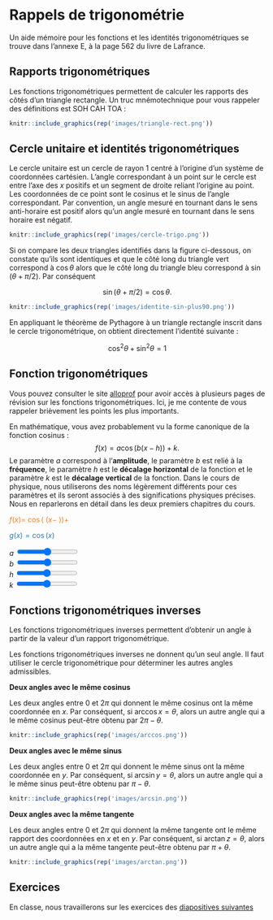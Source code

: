 # Rappels de trigonométrie {-}

Un aide mémoire pour les fonctions et les identités trigonométriques se trouve 
dans l'annexe E, à la page 562 du livre de Lafrance.


## Rapports trigonométriques {-}

Les fonctions trigonométriques permettent de calculer les rapports des côtés 
d'un triangle rectangle. Un truc mnémotechnique pour vous rappeler des 
définitions est SOH CAH TOA :

\begin{align*}
\sin\theta &= \frac{\mathrm{Opp}}{\mathrm{Hyp}}, &
\cos\theta &= \frac{\mathrm{Adj}}{\mathrm{Hyp}}, &
\tan\theta &= \frac{\sin\theta}{\cos\theta} = \frac{\mathrm{Opp}}{\mathrm{Adj}}.
\end{align*}

```r
knitr::include_graphics(rep('images/triangle-rect.png'))
```

## Cercle unitaire et identités trigonométriques {-}

Le cercle unitaire est un cercle de rayon $1$ centré à l'origine d'un système
de coordonnées cartésien. L'angle correspondant à un point sur le cercle est
entre l'axe des $x$ positifs et un segment de droite reliant l'origine au
point. Les coordonnées de ce point sont le cosinus et le sinus de l'angle
correspondant. Par convention, un angle mesuré en tournant dans le sens
anti-horaire est positif alors qu'un angle mesuré en tournant dans le sens
horaire est négatif.

```r
knitr::include_graphics(rep('images/cercle-trigo.png'))
```

Si on compare les deux triangles identifiés dans la figure ci-dessous, on
constate qu'ils sont identiques et que le côté long du triangle vert
correspond à $\cos\theta$ alors que le côté long du triangle bleu correspond à
$\sin(\theta + \pi/2)$. Par conséquent

$$\sin(\theta + \pi/2) = \cos\theta.$$

```r
knitr::include_graphics(rep('images/identite-sin-plus90.png'))
```

En appliquant le théorème de Pythagore à un triangle rectangle inscrit dans le
cercle trigonométrique, on obtient directement l'identité suivante :

$$\cos^2\theta + \sin^2\theta = 1$$

## Fonction trigonométriques {-}

Vous pouvez consulter le site
[alloprof](https://www.alloprof.qc.ca/bv/pages/m1459.aspx) pour avoir accès à
plusieurs pages de révision sur les fonctions trigonométriques. Ici, je me
contente de vous rappeler brièvement les points les plus importants.

En mathématique, vous avez probablement vu la forme canonique de la fonction
cosinus :
$$f(x) = a \cos(b(x - h)) + k.$$
Le paramètre $a$ correspond à l'**amplitude**, le paramètre $b$ est relié à
la **fréquence**, le paramètre $h$ est le **décalage horizontal** de la 
fonction et le paramètre $k$ est le **décalage vertical** de la fonction.
Dans le cours de physique, nous utiliserons des noms légèrement différents pour 
ces paramètres et ils seront associés à des significations physiques précises. 
Nous en reparlerons en détail dans les deux premiers chapitres du cours.

<div id="figure1"></div>
<div class="fctEquation" style="color: rgb(253, 125, 28)">
$f(x) =$ <span id="aValue"></span> $\cos($ <span id="bValue"></span> $(x -$
<span id="hValue"></span> $)) +$ <span id="kValue"></span>
</div>
<div class="fctEquation" style="color: rgb(42, 119, 178)">
$g(x) = \cos(x)$
</div>
<div class="controls">
<p>
$a$ <input id="a" type="range" min="0" max="5" step="0.1"
style="width: 120px;">
<br>
$b$ <input id="b" type="range" min="0" max="10" step="0.1"
style="width: 120px;">
<br>
$h$ <input id="h" type="range" min="-10" max="10" step="0.1"
style="width: 120px;">
<br>
$k$ <input id="k" type="range" min="-10" max="10" step="0.1"
style="width: 120px;">
</p>
</div>
<script src="https://d3js.org/d3.v4.min.js"></script>
<script src="js/plot.js"></script>
<script>
var x = d3.range(-10, 35, 0.05);
var y = x.map(function(d) { return Math.cos(d); });
var params = {a: 1, b: 1, h: 0, k: 0};
var plot = lineChart()
    .xAxisLabel("x")
    .yAxisLabel("y")
    .margins({top: 10, right: 20, bottom: 40, left: 60})
    .xdomain([0, 20])
    .ydomain([-5, 5])
    .toggleZoom();
d3.select("#figure1")
    .data([d3.zip(x, y)])
    .call(plot);
d3.select("#figure1")
    .data([d3.zip(x, y)])
    .call(plot);

function redraw() {
  y = x.map(function(d) {
    return params.a * Math.cos(params.b * (d - params.h)) + params.k; });
  plot.update(d3.zip(x, y), "#line1");
}

function set_control(varName) {
  d3.select("#" + varName + "Value")
    .html(params[varName]);
  document.getElementById(varName).value = params[varName];
  d3.select("#" + varName)
    .on("input", function() {
        params[varName] = +this.value;
        redraw();
        d3.select("#" + varName + "Value")
          .html(this.value);
    });
}

set_control("a")
set_control("b")
set_control("h")
set_control("k")
</script>


## Fonctions trigonométriques inverses {-}

Les fonctions trigonométriques inverses permettent d'obtenir un angle à partir 
de la valeur d'un rapport trigonométrique.

\begin{align*}
\arccos x = \theta \;\mathrm{ssi}\; & x = \cos\theta \\
                                  & \mathrm{et}\; \theta \in [0, \pi]
\end{align*}

\begin{align*}
\arcsin y = \theta \;\mathrm{ssi}\; & y = \sin\theta \\
                                  & \mathrm{et}\; \theta \in [-\pi/2, \pi/2]
\end{align*}

\begin{align*}
\arctan z = \theta \;\mathrm{ssi}\; & z = \tan\theta \\
                                  & \mathrm{et}\; \theta \in [-\pi/2, \pi/2]
\end{align*}

Les fonctions trigonométriques inverses ne donnent qu'un seul angle. Il faut 
utiliser le cercle trigonométrique pour déterminer les autres angles 
admissibles.

**Deux angles avec le même cosinus**

Les deux angles entre 0 et $2\pi$ qui donnent le même cosinus ont la même 
coordonnée en $x$. Par conséquent, si $\arccos x = \theta$, alors un autre 
angle qui a le même cosinus peut-être obtenu par $2\pi - \theta$.

```r
knitr::include_graphics(rep('images/arccos.png'))
```

**Deux angles avec le même sinus**

Les deux angles entre 0 et $2\pi$ qui donnent le même sinus ont la même 
coordonnée en $y$. Par conséquent, si $\arcsin y = \theta$, alors un autre 
angle qui a le même sinus peut-être obtenu par $\pi - \theta$.

```r
knitr::include_graphics(rep('images/arcsin.png'))
```

**Deux angles avec la même tangente**

Les deux angles entre 0 et $2\pi$ qui donnent la même tangente ont le même 
rapport des coordonnées en $x$ et en $y$. Par conséquent, si $\arctan z = 
\theta$, alors un autre angle qui a la même tangente peut-être obtenu par $\pi 
+ \theta$.

```r
knitr::include_graphics(rep('images/arctan.png'))
```


## Exercices {-}

En classe, nous travaillerons sur les exercices des [diapositives
suivantes][C0diapos]

[C0diapos]: https://docs.google.com/presentation/d/1pWQlcBJXSkTjmbjgQj2xilU2toqLs8Gx9WYogpKoIA0/edit?usp=sharing
